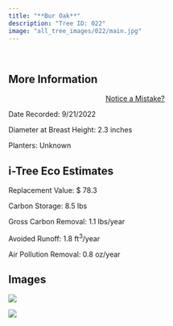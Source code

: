 ```yaml
---
title: "**Bur Oak**"
description: "Tree ID: 022"
image: "all_tree_images/022/main.jpg"
---
```


<br>

## **More Information**
::: column-margin
<center><a class="button" href="https://forms.gle/W6f5nwYxrM33hF4f7">Notice a Mistake?</a></center>
:::


Date Recorded:  9/21/2022

Diameter at Breast Height:  2.3  inches

Planters:  Unknown

## **i-Tree Eco Estimates**


 Replacement Value: $ 78.3

 Carbon Storage:  8.5  lbs

 Gross Carbon Removal:  1.1  lbs/year

 Avoided Runoff:  1.8  ft<sup>3</sup>/year

 Air Pollution Removal:  0.8  oz/year

## **Images**


 ![](all_tree_images/022/IMG_6389.jpg)

 ![](all_tree_images/022/main.jpg)
